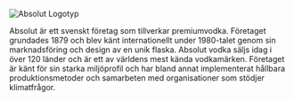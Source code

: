 
![Absolut Logotyp](/sponsors/absolut.png)

Absolut är ett svenskt företag som tillverkar premiumvodka. 
Företaget grundades 1879 och blev känt internationellt under 
1980-talet genom sin marknadsföring och design av en unik flaska. 
Absolut vodka säljs idag i över 120 länder och är ett av världens 
mest kända vodkamärken. Företaget är känt för sin starka miljöprofil 
och har bland annat implementerat hållbara produktionsmetoder och 
samarbeten med organisationer som stödjer klimatfrågor.
